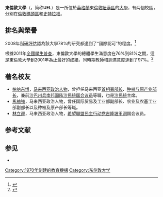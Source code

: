 {{Infobox university
|name = 東倫敦大學
|native_name = University of East London
|image_name = University of East London logo.svg
|image_size = 150px
|caption =
|latin_name =
|motto =
|established = 1992年，成为东伦敦大学<br/> 1989年，Polytechnic of East London <br/> 1970年，North East London Polytechnic <br/> 1952年，West Ham College of Technology <br/> 1892年，West Ham Technical Institute
|type = [[公立大學|公立大學]]
|staff =
|chancellor = Shabir Randeree
|head_label  = 校長兼CEO
|head = Professor John Joughin
| students = {{HESA student population|INSTID=0058}} ({{HESA year}})<ref name="HESA citation">{{HESA citation}}</ref>
| undergrad = {{HESA undergraduate population|INSTID=0058}} ({{HESA year}})<ref name="HESA citation"/>
| postgrad = {{HESA postgraduate population|INSTID=0058}} ({{HESA year}})<ref name="HESA citation"/>
|doctoral =
|profess =
|city = [[倫敦|倫敦]]
|state =
|country = [[英國|英國]]
|coor =
|campus = 都市
|free_label =
|free =
|colours = [[深藍|深藍]]和[[淺藍|淺藍]]<br/>{{color box|#00539F}}{{color box|#0098DB}}
|affiliations = [[現代大學聯盟|現代大學聯盟]]<br /> [[大英國協大學協會|大英國協大學協會]]<br />[[Universities_UK|Universities UK]]
|footnotes =
|website = {{URL|www.uel.ac.uk}}
|address =
|publictransit =
|telephone =
|coor ={{Coord|51|30|28.69|N|0|3|49.93|E|display=inline,title|type:edu}}
|logo =
}}
'''東倫敦大學'''（{{lang-en|University of East London}}，简称'''UEL'''）是一所位於[[英格蘭|英格蘭]]東[[倫敦|倫敦]][[紐漢區|紐漢區]]的[[大學|大學]]，有两個校區，分别在[[倫敦碼頭區|倫敦碼頭區]]和[[史特拉福_(倫敦)|史特拉福]]。

==排名與榮譽==
{{Infobox UK university rankings
| ARWU_N =
| ARWU_W =
| QS_N =
| QS_W =
| THE_N =
| THE_W =
| LINE_1 = 0
| Complete = 124
| The_Guardian = 115
| Times/Sunday_Times = 120
}}
2008年[[科研評估|科研評估]]認為該大學78%的研究都達到了“國際認可”的程度。<ref name="Research Assessment Exercise 2008">{{cite web |url=http://www.uel.ac.uk/research/researchstrategy/raeachievements/ |date=March 2008 |title=University of East London RAE 2008 |publisher=University of East London |accessdate=2012-02-27 |archive-date=2013-05-10 |archive-url=https://web.archive.org/web/20130510092013/http://www.uel.ac.uk/research/researchstrategy/raeachievements/ |dead-url=no }}</ref>

根據2011年[[全國學生普查|全國學生普查]]，東倫敦大學的總體學生滿意度在76%到81%之間，這是東倫敦大學到2001年為止最好的成績。同時期教師培訓滿意度達到了97%。<ref name="UEL NSS Results 2011">{{cite web |url=http://www.uel.ac.uk/news/press-releases/2011/08/nss.htm |date=March 2011 |title=University of East London NSS 2011 |publisher=University of East London |accessdate=2012-02-27 |archive-date=2012-02-27 |archive-url=https://web.archive.org/web/20120227005519/http://www.uel.ac.uk/news/press-releases/2011/08/nss.htm |dead-url=no }}</ref>

==著名校友==
*[[柏纳东博|柏纳东博]]，[[马来西亚|马来西亚]][[政治人物|政治人物]]，曾担任马来西亚[[马来西亚首相署|首相署部长]]、[[马来西亚种植与原产业部长|种植与原产业部长]]，兼前[[沙巴州|沙巴州]][[兵南邦国会议席|兵南邦]][[國陣|国阵]][[沙民统|沙民统]][[馬來西亞下議院|国会议员]]等職，也是[[神山前进统一机构|沙民统]]主席。
*[[馬袖強|馬袖強]]，马来西亚政治人物，曾任国际贸易及工业部副部长、农业及农基工业部副部长以及种植及原产部长等職。
*[[林立迎|林立迎]]，马来西亚政治人物，[[希望聯盟|希望聯盟]][[民主行动党_(马来西亚)|民主行动党]][[吉隆坡|吉隆坡]][[甲洞国会议席|甲洞]]国会议员。

==参考文献==
{{reflist}}

==参见==
*{{官方網站|http://www.uel.ac.uk/}}
{{Universities in the United Kingdom}}

[[Category:1970年創建的教育機構|Category:1970年創建的教育機構]]
[[Category:东伦敦大学|Category:东伦敦大学]]